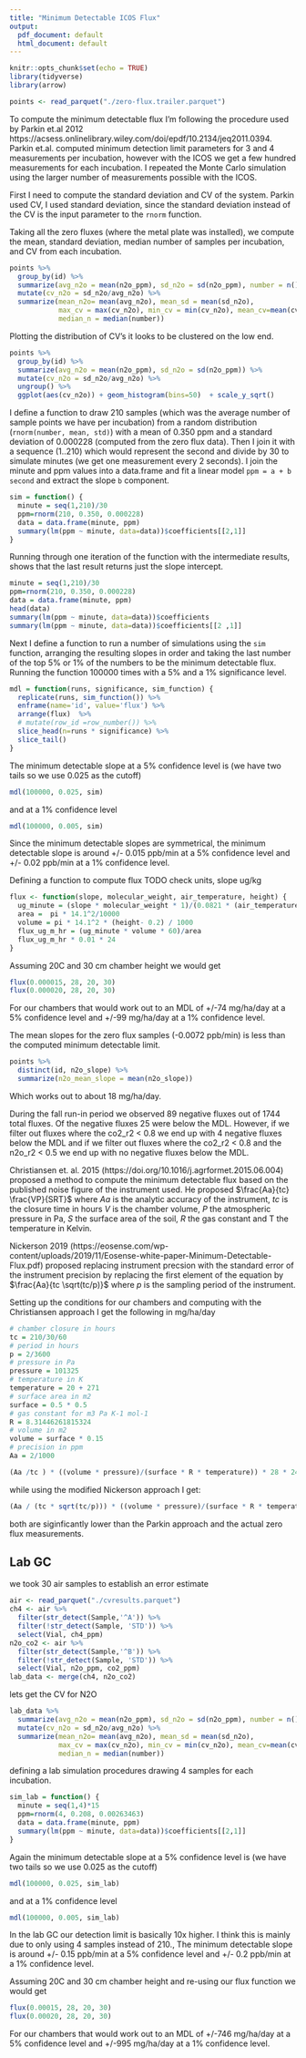 ```yaml
---
title: "Minimum Detectable ICOS Flux"
output:
  pdf_document: default
  html_document: default
---
```


```r
knitr::opts_chunk$set(echo = TRUE)
library(tidyverse)
library(arrow)

points <- read_parquet("./zero-flux.trailer.parquet")
```

To compute the minimum detectable flux I'm following the procedure used by Parkin et.al 2012 https://acsess.onlinelibrary.wiley.com/doi/epdf/10.2134/jeq2011.0394. Parkin et.al. computed minimum detection limit parameters for 3 and 4 measurements per incubation, however with the ICOS we get a few hundred measurements for each incubation. I repeated the Monte Carlo simulation using the larger number of measurements possible with the ICOS.

First I need to compute the standard deviation and CV of the system. Parkin used CV, I used standard deviation, since the standard deviation instead of the CV is the input parameter to the `rnorm` function.

Taking all the zero fluxes (where the metal plate was installed), we compute the mean, standard deviation, median number of samples per incubation, and CV from each incubation.

```r
points %>%
  group_by(id) %>%
  summarize(avg_n2o = mean(n2o_ppm), sd_n2o = sd(n2o_ppm), number = n()) %>%
  mutate(cv_n2o = sd_n2o/avg_n2o) %>%
  summarize(mean_n2o= mean(avg_n2o), mean_sd = mean(sd_n2o), 
            max_cv = max(cv_n2o), min_cv = min(cv_n2o), mean_cv=mean(cv_n2o), 
            median_n = median(number))
```

Plotting the distribution of CV's it looks to be clustered on the low end.

```r
points %>%
  group_by(id) %>%
  summarize(avg_n2o = mean(n2o_ppm), sd_n2o = sd(n2o_ppm)) %>%
  mutate(cv_n2o = sd_n2o/avg_n2o) %>%
  ungroup() %>%
  ggplot(aes(cv_n2o)) + geom_histogram(bins=50)  + scale_y_sqrt()
```



I define a function to draw 210 samples (which was the average number of sample points we have per incubation) from a random distribution (`rnorm(number, mean, std)`) with a mean of 0.350 ppm and a standard deviation of 0.000228  (computed from the zero flux data). Then I join it with a sequence (1..210) which would represent the second and divide by 30 to simulate minutes (we get one measurement every 2 seconds). I join the minute and ppm values into a data.frame and fit a linear model `ppm = a + b second` and extract the slope `b` component.

```r
sim = function() {
  minute = seq(1,210)/30
  ppm=rnorm(210, 0.350, 0.000228)
  data = data.frame(minute, ppm)
  summary(lm(ppm ~ minute, data=data))$coefficients[[2,1]]
}
```

Running through one iteration of the function with the intermediate results, shows that the last result returns just the slope intercept.
```r
minute = seq(1,210)/30
ppm=rnorm(210, 0.350, 0.000228)
data = data.frame(minute, ppm)
head(data)
summary(lm(ppm ~ minute, data=data))$coefficients
summary(lm(ppm ~ minute, data=data))$coefficients[[2 ,1]]
```

Next I define a function to run a number of simulations using the `sim` function, arranging the resulting slopes in order and taking the last number of the top 5% or 1% of the numbers to be the minimum detectable flux. Running the function 100000 times with a 5% and a 1% significance level. 

```r
mdl = function(runs, significance, sim_function) {
  replicate(runs, sim_function()) %>%
  enframe(name='id', value='flux') %>%
  arrange(flux)  %>%
  # mutate(row_id =row_number()) %>%
  slice_head(n=runs * significance) %>%
  slice_tail()
}
```
The minimum detectable slope at a 5% confidence level is (we have two tails so we use 0.025 as the cutoff)
```r
mdl(100000, 0.025, sim)
```
and at a 1% confidence level
```r
mdl(100000, 0.005, sim)
```
Since the minimum detectable slopes are symmetrical, the minimum detectable slope is around +/- 0.015 
ppb/min at a 5% confidence level and +/- 0.02 ppb/min at a 1% confidence level. 

Defining a function to compute flux TODO  check units, slope ug/kg 
```r
flux <- function(slope, molecular_weight, air_temperature, height) {
  ug_minute = (slope * molecular_weight * 1)/(0.0821 * (air_temperature + 274.15))
  area =  pi * 14.1^2/10000
  volume = pi * 14.1^2 * (height- 0.2) / 1000
  flux_ug_m_hr = (ug_minute * volume * 60)/area
  flux_ug_m_hr * 0.01 * 24
}
```

Assuming 20C and 30 cm chamber height we would get
```r
flux(0.000015, 28, 20, 30)
flux(0.000020, 28, 20, 30)
```

For our chambers that would work out to an MDL of +/-74 mg/ha/day at a 5% confidence level and +/-99 mg/ha/day at a 1% confidence level.

The mean slopes for the zero flux samples (-0.0072 ppb/min) is less than the computed minimum detectable limit. 
```r
points %>%
  distinct(id, n2o_slope) %>%
  summarize(n2o_mean_slope = mean(n2o_slope))
```
Which works out to about 18 mg/ha/day.

During the fall run-in period we observed 89 negative fluxes out of 1744 total fluxes. Of the negative fluxes  25 were below the MDL. However, if we filter out fluxes where the co2_r2 < 0.8 we end up with 4 negative fluxes below the MDL and if we filter out fluxes where the co2_r2 < 0.8 and the n2o_r2 < 0.5 we end up with no negative fluxes below the MDL.

Christiansen et. al. 2015 (https://doi.org/10.1016/j.agrformet.2015.06.004) proposed a method to compute the minimum detectable flux based on the published noise figure of the instrument used. He proposed $\frac{Aa}{tc}  \frac{VP}{SRT}$ where $Aa$ is the analytic accuracy of the instrument, $tc$ is the closure time in hours $V$ is the chamber volume, $P$ the atmospheric pressure in Pa, $S$ the surface area of the soil, $R$ the gas constant and T the temperature in Kelvin.

Nickerson 2019 (https://eosense.com/wp-content/uploads/2019/11/Eosense-white-paper-Minimum-Detectable-Flux.pdf) proposed replacing instrument precsion with the standard error of the instrument precision by replacing the first element of the equation by  $\frac{Aa}{tc \sqrt(tc/p)}$ where $p$ is the sampling period of the instrument.

Setting up the conditions for our chambers and computing with the Christiansen approach I get the following in mg/ha/day
```r
# chamber closure in hours
tc = 210/30/60
# period in hours
p = 2/3600
# pressure in Pa
pressure = 101325
# temperature in K
temperature = 20 + 271
# surface area in m2
surface = 0.5 * 0.5
# gas constant for m3 Pa K-1 mol-1
R = 8.31446261815324
# volume in m2
volume = surface * 0.15
# precision in ppm
Aa = 2/1000 

(Aa /tc ) * ((volume * pressure)/(surface * R * temperature)) * 28 * 24 / 10000 * 1000
```

while using the modified Nickerson approach I get:
```r
(Aa / (tc * sqrt(tc/p))) * ((volume * pressure)/(surface * R * temperature)) * 28 * 24 / 10000 * 1000
```

both are siginficantly lower than the Parkin approach and the actual zero flux measurements.

## Lab GC

we took 30 air samples to establish an error estimate
```r
air <- read_parquet("./cvresults.parquet")
ch4 <- air %>%
  filter(str_detect(Sample,'^A')) %>%
  filter(!str_detect(Sample, 'STD')) %>%
  select(Vial, ch4_ppm)
n2o_co2 <- air %>%
  filter(str_detect(Sample,'^B')) %>%
  filter(!str_detect(Sample, 'STD')) %>%
  select(Vial, n2o_ppm, co2_ppm)
lab_data <- merge(ch4, n2o_co2)
```

lets get the CV for N2O

```r
lab_data %>%
  summarize(avg_n2o = mean(n2o_ppm), sd_n2o = sd(n2o_ppm), number = n()) %>%
  mutate(cv_n2o = sd_n2o/avg_n2o) %>%
  summarize(mean_n2o= mean(avg_n2o), mean_sd = mean(sd_n2o), 
            max_cv = max(cv_n2o), min_cv = min(cv_n2o), mean_cv=mean(cv_n2o), 
            median_n = median(number))
```

defining a lab simulation procedures drawing 4 samples for each incubation.
```r
sim_lab = function() {
  minute = seq(1,4)*15
  ppm=rnorm(4, 0.208, 0.00263463)
  data = data.frame(minute, ppm)
  summary(lm(ppm ~ minute, data=data))$coefficients[[2,1]]
}
```

Again the minimum detectable slope at a 5% confidence level is (we have two tails so we use 0.025 as the cutoff)
```r
mdl(100000, 0.025, sim_lab)
```

and at a 1% confidence level
```r
mdl(100000, 0.005, sim_lab)
```

In the lab GC our detection limit is basically 10x higher. I think this is mainly due to only using 4 samples instead of 210., The minimum detectable slope is around +/- 0.15 ppb/min at a 5% confidence level and +/- 0.2 ppb/min at a 1% confidence level.

Assuming 20C and 30 cm chamber height and re-using our flux function we would get
```r
flux(0.00015, 28, 20, 30)
flux(0.00020, 28, 20, 30)
```

For our chambers that would work out to an MDL of +/-746 mg/ha/day at a 5% confidence level and +/-995 mg/ha/day at a 1% confidence level.
